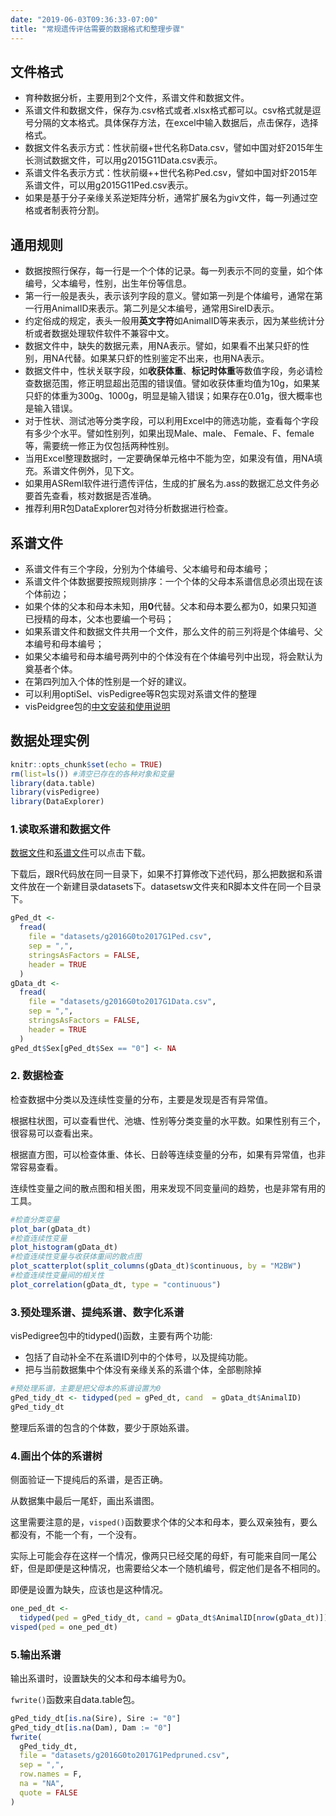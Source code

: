 ```yaml
---
date: "2019-06-03T09:36:33-07:00"
title: "常规遗传评估需要的数据格式和整理步骤"
---
```


## 文件格式
* 育种数据分析，主要用到2个文件，系谱文件和数据文件。
* 系谱文件和数据文件，保存为.csv格式或者.xlsx格式都可以。csv格式就是逗号分隔的文本格式。具体保存方法，在excel中输入数据后，点击保存，选择格式。
* 数据文件名表示方式：性状前缀+世代名称Data.csv，譬如中国对虾2015年生长测试数据文件，可以用g2015G11Data.csv表示。
* 系谱文件名表示方式：性状前缀++世代名称Ped.csv，譬如中国对虾2015年系谱文件，可以用g2015G11Ped.csv表示。
* 如果是基于分子亲缘关系逆矩阵分析，通常扩展名为giv文件，每一列通过空格或者制表符分割。

## 通用规则
* 数据按照行保存，每一行是一个个体的记录。每一列表示不同的变量，如个体编号，父本编号，性别，出生年份等信息。
* 第一行一般是表头，表示该列字段的意义。譬如第一列是个体编号，通常在第一行用AnimalID来表示。第二列是父本编号，通常用SireID表示。
* 约定俗成的规定，表头一般用**英文字符**如AnimalID等来表示，因为某些统计分析或者数据处理软件软件不兼容中文。
* 数据文件中，缺失的数据元素，用NA表示。譬如，如果看不出某只虾的性别，用NA代替。如果某只虾的性别鉴定不出来，也用NA表示。
* 数据文件中，性状关联字段，如**收获体重**、**标记时体重**等数值字段，务必请检查数据范围，修正明显超出范围的错误值。譬如收获体重均值为10g，如果某只虾的体重为300g、1000g，明显是输入错误；如果存在0.01g，很大概率也是输入错误。
* 对于性状、测试池等分类字段，可以利用Excel中的筛选功能，查看每个字段有多少个水平。譬如性别列，如果出现Male、male、 Female、F、female等，需要统一修正为仅包括两种性别。
* 当用Excel整理数据时，一定要确保单元格中不能为空，如果没有值，用NA填充。系谱文件例外，见下文。
* 如果用ASReml软件进行遗传评估，生成的扩展名为.ass的数据汇总文件务必要首先查看，核对数据是否准确。
* 推荐利用R包DataExplorer包对待分析数据进行检查。

## 系谱文件
* 系谱文件有三个字段，分别为个体编号、父本编号和母本编号；
* 系谱文件个体数据要按照规则排序：一个个体的父母本系谱信息必须出现在该个体前边；
* 如果个体的父本和母本未知，用**0**代替。父本和母本要么都为0，如果只知道已授精的母本，父本也要编一个号码；
* 如果系谱文件和数据文件共用一个文件，那么文件的前三列将是个体编号、父本编号和母本编号；
* 如果父本编号和母本编号两列中的个体没有在个体编号列中出现，将会默认为奠基者个体。
* 在第四列加入个体的性别是一个好的建议。
* 可以利用optiSel、visPedigree等R包实现对系谱文件的整理
* visPeidgree包的[中文安装和使用说明](https://luansheng.netlify.com/post/the-first-package-vispedigree-0-1/)

## 数据处理实例

```r
knitr::opts_chunk$set(echo = TRUE)
rm(list=ls()) #清空已存在的各种对象和变量
library(data.table) 
library(visPedigree)
library(DataExplorer)

```


### 1.读取系谱和数据文件
[数据文件](/post/datasets/g2016G0to2017G1Ped.csv)和[系谱文件](/post/datasets/g2016G0to2017G1Data.csv)可以点击下载。

下载后，跟R代码放在同一目录下，如果不打算修改下述代码，那么把数据和系谱文件放在一个新建目录datasets下。datasetsw文件夹和R脚本文件在同一个目录下。
```r
gPed_dt <-
  fread(
    file = "datasets/g2016G0to2017G1Ped.csv",
    sep = ",",
    stringsAsFactors = FALSE,
    header = TRUE
  )
gData_dt <-
  fread(
    file = "datasets/g2016G0to2017G1Data.csv",
    sep = ",",
    stringsAsFactors = FALSE,
    header = TRUE
  )
gPed_dt$Sex[gPed_dt$Sex == "0"] <- NA
```

### 2. 数据检查

检查数据中分类以及连续性变量的分布，主要是发现是否有异常值。

根据柱状图，可以查看世代、池塘、性别等分类变量的水平数。如果性别有三个，很容易可以查看出来。

根据直方图，可以检查体重、体长、日龄等连续变量的分布，如果有异常值，也非常容易查看。

连续性变量之间的散点图和相关图，用来发现不同变量间的趋势，也是非常有用的工具。

```r
#检查分类变量
plot_bar(gData_dt)
#检查连续性变量
plot_histogram(gData_dt)
#检查连续性变量与收获体重间的散点图
plot_scatterplot(split_columns(gData_dt)$continuous, by = "M2BW")
#检查连续性变量间的相关性
plot_correlation(gData_dt, type = "continuous")
```


### 3.预处理系谱、提纯系谱、数字化系谱  
visPedigree包中的tidyped()函数，主要有两个功能:  

* 包括了自动补全不在系谱ID列中的个体号，以及提纯功能。
* 把与当前数据集中个体没有亲缘关系的系谱个体，全部剔除掉

```r
#预处理系谱，主要是把父母本的系谱设置为0
gPed_tidy_dt <- tidyped(ped = gPed_dt, cand  = gData_dt$AnimalID)
gPed_tidy_dt
```

整理后系谱的包含的个体数，要少于原始系谱。

### 4.画出个体的系谱树

侧面验证一下提纯后的系谱，是否正确。

从数据集中最后一尾虾，画出系谱图。

这里需要注意的是，`visped()`函数要求个体的父本和母本，要么双亲独有，要么都没有，不能一个有，一个没有。

实际上可能会存在这样一个情况，像两只已经交尾的母虾，有可能来自同一尾公虾，但是即便是这种情况，也需要给父本一个随机编号，假定他们是各不相同的。

即便是设置为缺失，应该也是这种情况。

```r
one_ped_dt <-
  tidyped(ped = gPed_tidy_dt, cand = gData_dt$AnimalID[nrow(gData_dt)])
visped(ped = one_ped_dt)
```


### 5.输出系谱

输出系谱时，设置缺失的父本和母本编号为0。

`fwrite()`函数来自data.table包。

```r
gPed_tidy_dt[is.na(Sire), Sire := "0"]
gPed_tidy_dt[is.na(Dam), Dam := "0"]
fwrite(
  gPed_tidy_dt,
  file = "datasets/g2016G0to2017G1Pedpruned.csv",
  sep = ",",
  row.names = F,
  na = "NA",
  quote = FALSE
)
```

